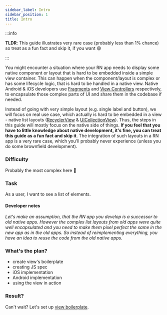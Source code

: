 ```yaml
---
sidebar_label: Intro
sidebar_position: 1
title: Intro
---
```



:::info

**TLDR**: This guide illustrates very rare case (probably less than 1% chance) so treat as a fun fact and skip it, if you want :smile:

:::

You might encounter a situation where your RN app needs to display some native component or layout that is hard to be embedded inside a simple view container.
This can happen when the component/layout is complex or has some lifecycle logic, that is hard to be handled in a native view.
Native Android & iOS developers use [Fragments](https://developer.android.com/guide/fragments) and [View Controllers](https://developer.apple.com/documentation/uikit/view_controllers) respectively, to encapsulate those complex parts of UI and share them in the codebase if needed.

Instead of going with very simple layout (e.g. single label and button), we will focus on real use case, which actually is hard to be embedded in a view - native list layouts ([RecyclerView](https://developer.android.com/develop/ui/views/layout/recyclerview) & [UICollectionView](https://developer.apple.com/documentation/uikit/uicollectionview/)).
Thus, the steps in this guide will mostly focus on the native side of things. **If you feel that you have to little knowledge about native development, it's fine, you can treat this guide as a fun fact and skip it**.
The integration of such layouts in a RN app is a very rare case, which you'll probably never experience (unless you do some brownfield development).

### Difficulty

Probably the most complex here 🤯

### Task

As a user, I want to see a list of elements.

#### Developer notes

_Let's make an assumption, that the RN app you develop is a successor to old native apps.
However the complex list layouts from old apps were quite well encapsulated and you need to make them pixel perfect the same in the new app as in the old apps.
So instead of reimplementing everything, you have an idea to reuse the code from the old native apps._

### What's the plan?

- create view's boilerplate
- creating JS spec
- iOS implementation 
- Android implementation
- using the view in action

### Result?

<Result />

Can't wait? Let's set up [view boilerplate](./setup).
